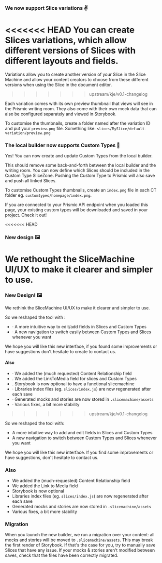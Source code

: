 ### We now support Slice variations ✌️

<<<<<<< HEAD
You can create Slices variations, which allow different versions of Slices
with different layouts and fields.
=======
Variations allow you to create another version of your Slice in the Slice Machine and allow your content creators to choose from these different versions when using the Slice in the document editor.
>>>>>>> upstream/kje/v0.1-changelog

Each variation comes with its own preview thumbnail that views will see in the Prismic writing room.
They also come with their own mock data that can also be configured separately and viewed in Storybook.

To customise the thumbnails, create a folder named after the variation ID and put your
`preview.png` file. Something like: `slices/MySlice/default-variation/preview.png`

### The local builder now supports Custom Types 🎉

Yes! You can now create and update Custom Types from the local builder.

This should remove some back-and-forth between the local builder and the writing room.
You can now define which Slices should be included in the Custom Type SliceZone.
Pushing the Custom Type to Prismic will also save and push all linked Slices.

To customise Custom Types thumbnails, create an `index.png` file in each CT folder eg. `customtypes/homepage/index.png`.

If you are connected to your Prismic API endpoint when you loaded this page, your existing custom types
will be downloaded and saved in your project. Check it out!

<<<<<<< HEAD
### New design 🖼

We rethought the SliceMachine UI/UX to make it clearer and simpler to use.
=======
### New Design! 🖼

We rethink the SliceMachine UI/UX to make it clearer and simpler to use.

So we reshaped the tool with :

- · A more intuitive way to edit/add fields in Slices and Custom Types
- · A new navigation to switch easily between Custom Types and Slices whenever you want

We hope you will like this new interface, if you found some improvements or have suggestions don't hesitate to create to contact us.

#### Also

- · We added the (much requested) Content Relationship field
- . We added the LinkToMedia field for slices and Custom Types
- . Storybook is now optional to have a functional slicemachine
- · Libraries index files (eg. `slices/index.js`) are now regenerated after each save
- · Generated mocks and stories are now stored in `.slicemachine/assets`
- · Various fixes, a bit more stability
>>>>>>> upstream/kje/v0.1-changelog

So we reshaped the tool with:

- A more intuitive way to add and edit fields in Slices and Custom Types
- A new navigation to switch between Custom Types and Slices whenever you want

We hope you will like this new interface. If you find some improvements or have suggestions, don't hesitate to contact us.

### Also

- We added the (much-requested) Content Relationship field
- We added the Link to Media field
- Storybook is now optional
- Libraries index files (eg. `slices/index.js`) are now regenerated after each save
- Generated mocks and stories are now stored in `.slicemachine/assets`
- Various fixes, a bit more stability

### Migration

When you launch the new builder, we run a migration over your content: all mocks and stories
will be moved to `.slicemachine/assets`. This may break the first render of Storybook. If that's the case
for you, try to manually save Slices that have any issue. If your mocks & stories aren't modified between saves,
check that the files have been correctly migrated.
